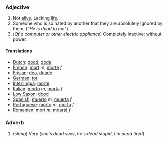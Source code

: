 ===Adjective===

#Not [[alive]].  Lacking [[life]].
#Someone who is so hated by another that they are absolutely ignored by them.  ("''He is dead to me''")
#(''Of a computer or other electric appliance'') Completely inactive: without power.

====Translations====
*[[Dutch]]: [[dood]], [[dode]]
*[[French]]: [[mort]] ''m'', [[morte]] ''f''
*[[Frisian]]: [[dea]], [[deade]]
*[[German]]: [[tot]]
*[[Interlingua]]: [[morte]]
*[[Italian]]: [[morto]] ''m'', [[morta]] ''f''
*[[Low Saxon]]: [[dood]]
*[[Spanish]]: [[muerto]] ''m'', [[muerta]] ''f''
*[[Portuguese]]: [[morto]] ''m'', [[morta]] ''f''
*[[Romanian]]: [[mort]] ''m'', [[moartă]] ''f''

===Adverb===

#(''slang'') Very (''she's dead sexy'', ''he's dead stupid'', ''I'm dead tired'').